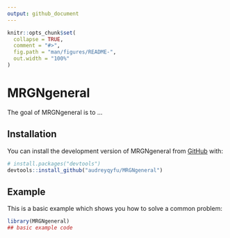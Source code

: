 ```yaml
---
output: github_document
---
```


<!-- README.md is generated from README.Rmd. Please edit that file -->

```r
knitr::opts_chunk$set(
  collapse = TRUE,
  comment = "#>",
  fig.path = "man/figures/README-",
  out.width = "100%"
)
```

# MRGNgeneral

<!-- badges: start -->
<!-- badges: end -->

The goal of MRGNgeneral is to ...

## Installation

You can install the development version of MRGNgeneral from [GitHub](https://github.com/) with:

``` r
# install.packages("devtools")
devtools::install_github("audreyqyfu/MRGNgeneral")
```

## Example

This is a basic example which shows you how to solve a common problem:

```r
library(MRGNgeneral)
## basic example code
```

<!-- What is special about using `README.Rmd` instead of just `README.md`? You can include R chunks like so: -->

<!-- You'll still need to render `README.Rmd` regularly, to keep `README.md` up-to-date. `devtools::build_readme()` is handy for this. You could also use GitHub Actions to re-render `README.Rmd` every time you push. An example workflow can be found here: <https://github.com/r-lib/actions/tree/v1/examples>. -->

